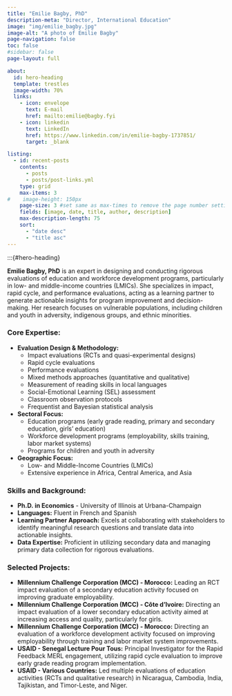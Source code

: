 ```yaml
---
title: "Emilie Bagby, PhD"
description-meta: "Director, International Education"
image: "img/emilie_bagby.jpg"
image-alt: "A photo of Emilie Bagby"
page-navigation: false
toc: false
#sidebar: false
page-layout: full

about:
  id: hero-heading
  template: trestles
  image-width: 70%
  links:
    - icon: envelope
      text: E-mail
      href: mailto:emilie@bagby.fyi
    - icon: linkedin
      text: LinkedIn
      href: https://www.linkedin.com/in/emilie-bagby-1737851/
      target: _blank

listing:
  - id: recent-posts
    contents: 
      - posts
      - posts/post-links.yml
    type: grid
    max-items: 3
#    image-height: 150px
    page-size: 3 #set same as max-times to remove the page number setting
    fields: [image, date, title, author, description]
    max-description-length: 75
    sort: 
      - "date desc"
      - "title asc"
---
```


:::{#hero-heading}

**Emilie Bagby, PhD** is an expert in designing and conducting rigorous evaluations of education and workforce development programs, particularly in low- and middle-income countries (LMICs).  She specializes in impact, rapid cycle, and performance evaluations, acting as a learning partner to generate actionable insights for program improvement and decision-making.  Her research focuses on vulnerable populations, including children and youth in adversity, indigenous groups, and ethnic minorities.

### Core Expertise:

*   **Evaluation Design & Methodology:**
    *   Impact evaluations (RCTs and quasi-experimental designs)
    *   Rapid cycle evaluations
    *   Performance evaluations
    *   Mixed methods approaches (quantitative and qualitative)
    *   Measurement of reading skills in local languages
    *   Social-Emotional Learning (SEL) assessment
    *   Classroom observation protocols
    *   Frequentist and Bayesian statistical analysis

*   **Sectoral Focus:**
    *   Education programs (early grade reading, primary and secondary education, girls' education)
    *   Workforce development programs (employability, skills training, labor market systems)
    *   Programs for children and youth in adversity

*   **Geographic Focus:**
    *   Low- and Middle-Income Countries (LMICs)
    *   Extensive experience in Africa, Central America, and Asia


### Skills and Background:

*   **Ph.D. in Economics** - University of Illinois at Urbana-Champaign
*   **Languages:** Fluent in French and Spanish
*   **Learning Partner Approach:** Excels at collaborating with stakeholders to identify meaningful research questions and translate data into actionable insights.
*   **Data Expertise:** Proficient in utilizing secondary data and managing primary data collection for rigorous evaluations.


### Selected Projects:

*   **Millennium Challenge Corporation (MCC) - Morocco:** Leading an RCT impact evaluation of a secondary education activity focused on improving graduate employability.
*   **Millennium Challenge Corporation (MCC) - Côte d'Ivoire:** Directing an impact evaluation of a lower secondary education activity aimed at increasing access and quality, particularly for girls.
*   **Millennium Challenge Corporation (MCC) - Morocco:**  Directing an evaluation of a workforce development activity focused on improving employability through training and labor market system improvements.
*   **USAID - Senegal Lecture Pour Tous:** Principal Investigator for the Rapid Feedback MERL engagement, utilizing rapid cycle evaluation to improve early grade reading program implementation.
*   **USAID - Various Countries:** Led multiple evaluations of education activities (RCTs and qualitative research) in Nicaragua, Cambodia, India, Tajikistan, and Timor-Leste, and Niger.
